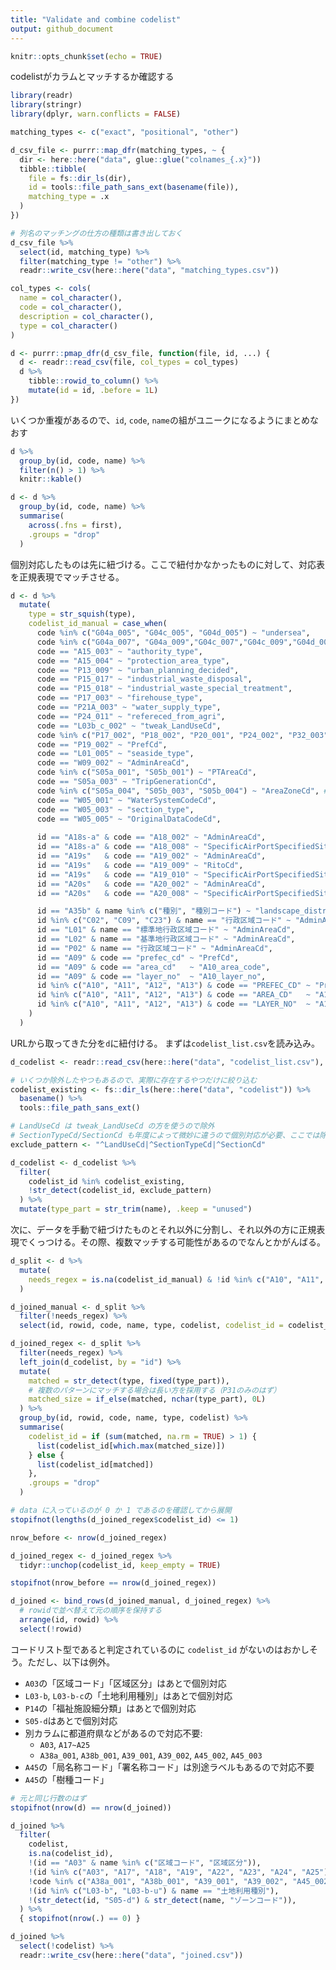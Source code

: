 ```yaml
---
title: "Validate and combine codelist"
output: github_document
---
```


```r
knitr::opts_chunk$set(echo = TRUE)
```

codelistがカラムとマッチするか確認する

```r
library(readr)
library(stringr)
library(dplyr, warn.conflicts = FALSE)

matching_types <- c("exact", "positional", "other")

d_csv_file <- purrr::map_dfr(matching_types, ~ {
  dir <- here::here("data", glue::glue("colnames_{.x}"))
  tibble::tibble(
    file = fs::dir_ls(dir),
    id = tools::file_path_sans_ext(basename(file)),
    matching_type = .x
  )
})

# 列名のマッチングの仕方の種類は書き出しておく
d_csv_file %>% 
  select(id, matching_type) %>% 
  filter(matching_type != "other") %>% 
  readr::write_csv(here::here("data", "matching_types.csv"))

col_types <- cols(
  name = col_character(),
  code = col_character(),
  description = col_character(),
  type = col_character()
)

d <- purrr::pmap_dfr(d_csv_file, function(file, id, ...) {
  d <- readr::read_csv(file, col_types = col_types)
  d %>% 
    tibble::rowid_to_column() %>% 
    mutate(id = id, .before = 1L)
})
```

いくつか重複があるので、`id`, `code`, `name`の組がユニークになるようにまとめなおす

```r
d %>%
  group_by(id, code, name) %>%
  filter(n() > 1) %>%
  knitr::kable()

d <- d %>% 
  group_by(id, code, name) %>% 
  summarise(
    across(.fns = first),
    .groups = "drop"
  )
```

個別対応したものは先に紐づける。ここで紐付かなかったものに対して、対応表を正規表現でマッチさせる。

```r
d <- d %>%
  mutate(
    type = str_squish(type),
    codelist_id_manual = case_when(
      code %in% c("G04a_005", "G04c_005", "G04d_005") ~ "undersea",
      code %in% c("G04a_007", "G04a_009","G04c_007","G04c_009","G04d_007","G04d_009") ~ "direction",
      code == "A15_003" ~ "authority_type",
      code == "A15_004" ~ "protection_area_type",
      code == "P13_009" ~ "urban_planning_decided",
      code == "P15_017" ~ "industrial_waste_disposal",
      code == "P15_018" ~ "industrial_waste_special_treatment",
      code == "P17_003" ~ "firehouse_type",
      code == "P21A_003" ~ "water_supply_type",
      code == "P24_011" ~ "refereced_from_agri",
      code == "L03b_c_002" ~ "tweak_LandUseCd",
      code %in% c("P17_002", "P18_002", "P20_001", "P24_002", "P32_003") ~ "AdminAreaCd",
      code == "P19_002" ~ "PrefCd",
      code == "L01_005" ~ "seaside_type",
      code == "W09_002" ~ "AdminAreaCd",
      code %in% c("S05a_001", "S05b_001") ~ "PTAreaCd",
      code == "S05a_003" ~ "TripGenerationCd",
      code %in% c("S05a_004", "S05b_003", "S05b_004") ~ "AreaZoneCd", # TODO
      code == "W05_001" ~ "WaterSystemCodeCd",
      code == "W05_003" ~ "section_type",
      code == "W05_005" ~ "OriginalDataCodeCd",
      
      id == "A18s-a" & code == "A18_002" ~ "AdminAreaCd",
      id == "A18s-a" & code == "A18_008" ~ "SpecificAirPortSpecifiedSituationCd",
      id == "A19s"   & code == "A19_002" ~ "AdminAreaCd",
      id == "A19s"   & code == "A19_009" ~ "RitoCd",
      id == "A19s"   & code == "A19_010" ~ "SpecificAirPortSpecifiedSituationCd",
      id == "A20s"   & code == "A20_002" ~ "AdminAreaCd",
      id == "A20s"   & code == "A20_008" ~ "SpecificAirPortSpecifiedSituationCd",

      id == "A35b" & name %in% c("種別", "種別コード") ~ "landscape_district_type",
      id %in% c("C02", "C09", "C23") & name == "行政区域コード" ~ "AdminAreaCd",
      id == "L01" & name == "標準地行政区域コード" ~ "AdminAreaCd",
      id == "L02" & name == "基準地行政区域コード" ~ "AdminAreaCd",
      id == "P02" & name == "行政区域コード" ~ "AdminAreaCd",
      id == "A09" & code == "prefec_cd" ~ "PrefCd",
      id == "A09" & code == "area_cd"   ~ "A10_area_code",
      id == "A09" & code == "layer_no"  ~ "A10_layer_no",
      id %in% c("A10", "A11", "A12", "A13") & code == "PREFEC_CD" ~ "PrefCd",
      id %in% c("A10", "A11", "A12", "A13") & code == "AREA_CD"   ~ "A10_area_code",
      id %in% c("A10", "A11", "A12", "A13") & code == "LAYER_NO"  ~ "A10_layer_no",
    )
  )
```


URLから取ってきた分を`d`に紐付ける。
まずは`codelist_list.csv`を読み込み。

```r
d_codelist <- readr::read_csv(here::here("data", "codelist_list.csv"), col_types = "ccc")

# いくつか除外したやつもあるので、実際に存在するやつだけに絞り込む
codelist_existing <- fs::dir_ls(here::here("data", "codelist")) %>% 
  basename() %>% 
  tools::file_path_sans_ext()

# LandUseCd は tweak_LandUseCd の方を使うので除外
# SectionTypeCd/SectionCd も年度によって微妙に違うので個別対応が必要、ここでは除外する
exclude_pattern <- "^LandUseCd|^SectionTypeCd|^SectionCd"

d_codelist <- d_codelist %>% 
  filter(
    codelist_id %in% codelist_existing,
    !str_detect(codelist_id, exclude_pattern)
  ) %>% 
  mutate(type_part = str_trim(name), .keep = "unused")
```

次に、データを手動で紐づけたものとそれ以外に分割し、それ以外の方に正規表現でくっつける。その際、複数マッチする可能性があるのでなんとかがんばる。

```r
d_split <- d %>% 
  mutate(
    needs_regex = is.na(codelist_id_manual) & !id %in% c("A10", "A11", "A12", "A13", "A21", "W05", "W07")
  )

d_joined_manual <- d_split %>% 
  filter(!needs_regex) %>% 
  select(id, rowid, code, name, type, codelist, codelist_id = codelist_id_manual)

d_joined_regex <- d_split %>% 
  filter(needs_regex) %>% 
  left_join(d_codelist, by = "id") %>% 
  mutate(
    matched = str_detect(type, fixed(type_part)),
    # 複数のパターンにマッチする場合は長い方を採用する（P31のみのはず）
    matched_size = if_else(matched, nchar(type_part), 0L)
  ) %>% 
  group_by(id, rowid, code, name, type, codelist) %>% 
  summarise(
    codelist_id = if (sum(matched, na.rm = TRUE) > 1) {
      list(codelist_id[which.max(matched_size)])
    } else {
      list(codelist_id[matched])
    },
    .groups = "drop"
  )

# data に入っているのが 0 か 1 であるのを確認してから展開
stopifnot(lengths(d_joined_regex$codelist_id) <= 1)

nrow_before <- nrow(d_joined_regex)

d_joined_regex <- d_joined_regex %>%
  tidyr::unchop(codelist_id, keep_empty = TRUE)

stopifnot(nrow_before == nrow(d_joined_regex))

d_joined <- bind_rows(d_joined_manual, d_joined_regex) %>% 
  # rowidで並べ替えて元の順序を保持する
  arrange(id, rowid) %>% 
  select(!rowid)
```


コードリスト型であると判定されているのに `codelist_id` がないのはおかしそう。ただし、以下は例外。

* `A03`の「区域コード」「区域区分」はあとで個別対応
* `L03-b`, `L03-b-c`の「土地利用種別」はあとで個別対応
* `P14`の「福祉施設細分類」はあとで個別対応
* `S05-d`はあとで個別対応
* 別カラムに都道府県などがあるので対応不要: 
    * `A03`, `A17~A25`
    * `A38a_001`, `A38b_001`, `A39_001`, `A39_002`, `A45_002`, `A45_003`
* `A45`の「局名称コード」「署名称コード」は別途ラベルもあるので対応不要
* `A45`の「樹種コード」

```r
# 元と同じ行数のはず
stopifnot(nrow(d) == nrow(d_joined))

d_joined %>%
  filter(
    codelist,
    is.na(codelist_id),
    !(id == "A03" & name %in% c("区域コード", "区域区分")),
    !(id %in% c("A03", "A17", "A18", "A19", "A22", "A23", "A24", "A25") & name == "行政区域コード"),
    !code %in% c("A38a_001", "A38b_001", "A39_001", "A39_002", "A45_002", "A45_003", "A45_008", "A45_009", "A45_015", "A45_018", "A45_021", "L05_005", "P14_006"),
    !(id %in% c("L03-b", "L03-b-u") & name == "土地利用種別"),
    !(str_detect(id, "S05-d") & str_detect(name, "ゾーンコード")),
  ) %>%
  { stopifnot(nrow(.) == 0) }

d_joined %>% 
  select(!codelist) %>% 
  readr::write_csv(here::here("data", "joined.csv"))
```



